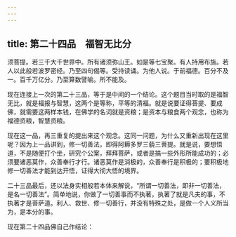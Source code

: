 ```yaml
---
---
---
```

title: 第二十四品　福智无比分
---




须菩提。若三千大千世界中。所有诸须弥山王。如是等七宝聚。有人持用布施。若人以此般若波罗密经。乃至四句偈等。受持读诵。为他人说。于前福德。百分不及一。百千万亿分。乃至算数譬喻。所不能及。

现在连接上一次的第二十三品，等于是中间的一个结论。这个题目当时取的是福智无比，就是福报与智慧，这两个是等称，平等的清福。就是说要证得菩提、要成佛，就需要这两样本钱，在佛学的名词就是资粮；是资本与粮食两个观念，也称为福德资粮，智慧资粮。

现在这一品，再三重复的提出来这个观念。这同一问题，为什么又重新出现在这里呢？因为上一品讲到，修一切善法，即得阿耨多罗三藐三菩提。就是说，要想悟道，不是随便打个坐，研究个公案，拜拜菩萨，或者是搞一些外形所能成功的；必须要诸恶莫作，众善奉行才行。诸恶莫作是消极的，众善奉行是积极的；要积极地修一切善法才能到达开悟，证得大彻大悟的境界。

二十三品最后，还以法身实相般若本体来解说，“所谓一切善法，即非一切善法，是名一切善法”。简单地说，你做了一切善事而不执著，执著了就是凡夫的事，不执著才是菩萨道。利人、救世、修一切善行，并没有特殊之处，是做一个人义所当为，是本分的事。

现在第二十四品佛自己作结论：